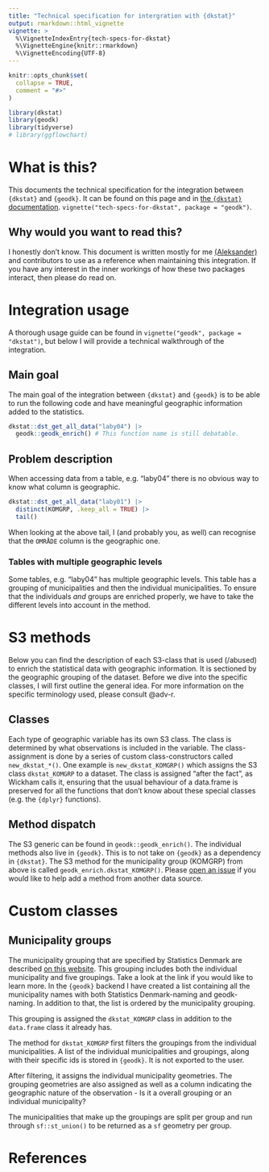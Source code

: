 ```yaml
---
title: "Technical specification for intergration with {dkstat}"
output: rmarkdown::html_vignette
vignette: >
  %\VignetteIndexEntry{tech-specs-for-dkstat}
  %\VignetteEngine{knitr::rmarkdown}
  %\VignetteEncoding{UTF-8}
---
```


```r
knitr::opts_chunk$set(
  collapse = TRUE,
  comment = "#>"
)
```

```r
library(dkstat)
library(geodk)
library(tidyverse)
# library(ggflowchart)
```

# What is this?

This documents the technical specification for the integration between `{dkstat}` and `{geodk}`. It can be found on this page and in [the `{dkstat}` documentation](https://ropengov.github.io/dkstat/articles/tech-specs-for-geodk.html). `vignette("tech-specs-for-dkstat", package = "geodk")`.

## Why would you want to read this? 

I honestly don't know. This document is written mostly for me [(Aleksander)](https://aleksanderbl.dk) and contributors to use as a reference when maintaining this integration. If you have any interest in the inner workings of how these two packages interact, then please do read on.

# Integration usage

A thorough usage guide can be found in `vignette("geodk", package = "dkstat")`, but below I will provide a technical walkthrough of the integration.

## Main goal

The main goal of the integration between `{dkstat}` and `{geodk}` is to be able to run the following code and have meaningful geographic information added to the statistics.

```r
dkstat::dst_get_all_data("laby04") |> 
  geodk::geodk_enrich() # This function name is still debatable.
```

## Problem description

When accessing data from a table, e.g. "laby04" there is no obvious way to know what column is geographic.

```r
dkstat::dst_get_all_data("laby01") |> 
  distinct(KOMGRP, .keep_all = TRUE) |> 
  tail()
```

When looking at the above tail, I (and probably you, as well) can recognise that the `OMRÅDE` column is the geographic one.

### Tables with multiple geographic levels

Some tables, e.g. "laby04" has multiple geographic levels. This table has a grouping of municipalities and then the individual municipalities. To ensure that the individuals *and* groups are enriched properly, we have to take the different levels into account in the method.

# S3 methods

Below you can find the description of each S3-class that is used (/abused) to enrich the statistical data with geographic information. It is sectioned by the geographic grouping of the dataset. Before we dive into the specific classes, I will first outline the general idea. For more information on the specific terminology used, please consult @adv-r.

## Classes

Each type of geographic variable has its own S3 class. The class is determined by what observations is included in the variable. The class-assignment is done by a series of custom class-constructors called `new_dkstat_*()`. One example is `new_dkstat_KOMGRP()` which assigns the S3 class `dkstat_KOMGRP` to a dataset. The class is assigned "after the fact", as Wickham calls it, ensuring that the usual behaviour of a data.frame is preserved for all the functions that don't know about these special classes (e.g. the `{dplyr}` functions).

## Method dispatch

The S3 generic can be found in `geodk::geodk_enrich()`. The individual methods also live in `{geodk}`. This is to not take on `{geodk}` as a dependency in `{dkstat}`. The S3 method for the municipality group (KOMGRP) from above is called `geodk_enrich.dkstat_KOMGRP()`. Please [open an issue](https://github.com/rOpenGov/geodk/issues) if you would like to help add a method from another data source.

# Custom classes

## Municipality groups

The municipality grouping that are specified by Statistics Denmark are described [on this website](https://www.dst.dk/da/Statistik/dokumentation/nomenklaturer/kommunegrupper). This grouping includes both the individual municipality and five groupings. Take a look at the link if you would like to learn more. In the `{geodk}` backend I have created a list containing all the municipality names with both Statistics Denmark-naming and geodk-naming. In addition to that, the list is ordered by the municipality grouping.

This grouping is assigned the `dkstat_KOMGRP` class in addition to the `data.frame` class it already has.

The method for `dkstat_KOMGRP` first filters the groupings from the individual municipalities. A list of the individual municipalities and groupings, along with their specific ids is stored in `{geodk}`. It is not exported to the user.

After filtering, it assigns the individual municipality geometries. The grouping geometries are also assigned as well as a column indicating the geographic nature of the observation - Is it a overall grouping or an individual municipality? 

The municipalities that make up the groupings are split per group and run through `sf::st_union()` to be returned as a `sf` geometry per group.

# References













